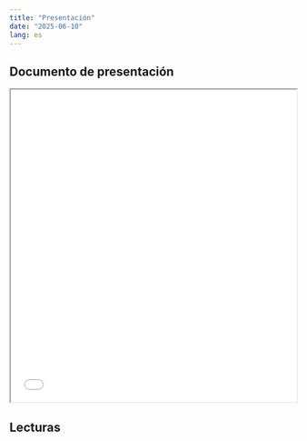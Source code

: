 ```yaml
---
title: "Presentación"
date: "2025-06-10"
lang: es
---
```


## Documento de presentación


<iframe src= 06_clase.pdf height="550" width=100% allowfullscreen="true">

</iframe> 

## Lecturas
